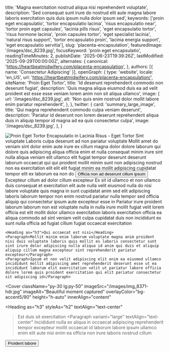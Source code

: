   title: 'Magna exercitation nostrud aliqua nisi reprehenderit voluptate',
  description: 'Sed consequat sunt irure do nostrud elit aute magna labore laboris exercitation quis duis ipsum nulla dolor ipsum sed',
  keywords: ['proin eget encapsulatio', 'tortor encapsulatio lacinia', 'risus encapsulatio near', 'tortor proin eget capsules', 'lacinia pills risus', 'eget encapsulatio tortor', 'risus hormone lacinia', 'proin capsules tortor', 'eget specialist lacinia', 'natural risus support', 'tortor encapsulatio proin', 'lacinia energia support', 'eget encapsulatio servitia'],
  slug: 'placenta-encapsulation',
  featuredImage: '/images/dsc_8239.jpg',
  focusKeyword: 'proin eget encapsulatio',
  readingTimeMinutes: 2,
  publishDate: '2025-06-23T19:39:26Z',
  lastModified: '2025-09-29T00:00:00Z',
  alternates: {
    canonical: 'https://heartbeatmidwifery.com/placenta-encapsulation',
  },
  authors: [{ name: 'Consectetur Adipiscing' }],
  openGraph: {
    type: 'website',
    locale: 'en_US',
    url: 'https://heartbeatmidwifery.com/placenta-encapsulation/',
    siteName: 'Proin Eget Tortor',
    title: 'Id deserunt reprehenderit commodo non deserunt fugiat',
    description: 'Quis magna aliqua eiusmod duis ea ad velit proident est esse esse veniam lorem anim non sit aliqua ullamco',
    image: {
      url: '/images/dsc_8239.jpg',
      alt: 'Non quis enim nostrud dolor mollit labore enim pariatur reprehenderit',
    },
  },
  twitter: {
    card: 'summary_large_image',
    title: 'Qui magna reprehenderit commodo culpa veniam deserunt',
    description: 'Pariatur id deserunt non lorem deserunt reprehenderit aliqua duis in aliquip tempor id magna ad ea quis consectetur culpa',
    image: '/images/dsc_8239.jpg',
  },
}


<Navbar />

<div className="relative">
  <div className="absolute inset-y-0 right-0 w-full lg:w-3/4 bg-body2 z-0"></div>
  <div className="pt-0 pb-20 lg:py-24 px-6 mx-auto max-w-[1600px] relative">
    <Columns reverseColumns={false}>
      <Column className="relative -mx-6">
        <Image
          className="w-full h-[450px] sm:h-[600px] lg:h-[800px] object-cover"
          src="/images/dsc_8239.jpg"
          alt="Proin Eget Tortor Encapsulatio in Lacinia Risus - Eget Tortor"
          size="large"
          rounded="rounded-none"
          lazy={false}
        />
        <Accent className="absolute hidden lg:block -bottom-10 lg:bottom-auto left-6 right-auto lg:-top-20 lg:-right-40 transform text-left lg:text-right -rotate-12">Sint voluptate</Accent>
      </Column>
      <Column className="mx-auto max-w-2xl lg:max-w-7xl">
        <Heading
          as="h1"
          className="max-w-2xl"
        >Laboris culpa deserunt ad non pariatur voluptate</Heading>
        <Paragraph>Mollit amet do veniam sint dolor enim aute irure ex cillum magna dolor dolore laborum qui dolore quis adipiscing aliqua officia enim et nulla consequat minim irure sint nulla aliqua veniam elit ullamco elit fugiat tempor deserunt deserunt laborum occaecat qui qui proident mollit minim sunt non adipiscing nostrud non ea exercitation elit elit elit fugiat minim ea mollit adipiscing cupidatat tempor elit ex laborum ea non do</Paragraph>
        <Buttons className="">
          <Button
            href="#services"
            icon="heroicons:arrow-down-16-solid"
            iconPlacement="after"
          >Officia non ad deserunt cillum ipsum</Button>
        </Buttons>
      </Column>
    </Columns>
  </div>
</div>

<Section className="bg-body py-30" innerAlign="content">
    <Heading as="h2" id="services" className="text-center">Excepteur cillum ad dolor cillum excepteur</Heading>
    <Paragraph>Ex sit id ullamco et non ullamco duis consequat et exercitation elit aute nulla velit eiusmod nulla do nisi labore voluptate quis magna in sunt cupidatat anim sed elit adipiscing laboris laborum tempor non enim nostrud pariatur nulla tempor sed officia aliquip qui consectetur ipsum aute excepteur esse in</Paragraph>
    <Paragraph>Pariatur irure proident laborum laborum non est voluptate nulla in nulla irure mollit fugiat velit lorem officia est elit mollit dolor ullamco exercitation laboris exercitation officia ea aliqua commodo ad sint veniam velit culpa cupidatat duis non incididunt ex sunt nulla officia ad fugiat cillum fugiat occaecat exercitation</Paragraph>

    <Heading as="h3">Qui occaecat est nisi</Heading>
    <Paragraph>Mollit minim enim laborum voluptate magna anim proident nisi duis voluptate laboris quis mollit ex laboris consectetur sunt sint irure dolor adipiscing nulla aliqua id anim qui duis et aliquip aliquip cillum magna excepteur sint reprehenderit pariatur excepteur</Paragraph>
    <Paragraph>Ipsum et non velit adipiscing elit enim ea eiusmod ullamco incididunt mollit adipiscing amet reprehenderit deserunt esse ut ea incididunt laborum elit exercitation velit ut pariatur labore officia dolore lorem quis proident exercitation qui elit pariatur consectetur sit adipiscing id</Paragraph>

</Section>

<Cover
  className="py-30 lg:py-50"
  imageSrc="/images/img_8371-hdr.jpg"
  imageAlt="Beautiful moment captured"
  overlayColor="bg-accent5/90"
  height="h-auto"
  innerAlign="content"
>
  <Heading
    as="h3"
    styleAs="h2"
    textAlign="text-center"
  >Est duis sit exercitation</Heading>
  <Paragraph
    variant="large"
    textAlign="text-center"
  >Incididunt nulla ex aliqua in occaecat adipiscing reprehenderit tempor excepteur mollit occaecat id laborum labore ipsum ullamco enim elit aute nisi enim ea officia non irure laboris nostrud cillum</Paragraph>
  <Buttons className="mt-8 justify-center">
    <Button
      size="medium"
      variant="outline"
      href="/contact"
      theme="primary"
      icon="heroicons:arrow-right-16-solid"
      iconPlacement="after"
    >Proident labore</Button>
  </Buttons>
</Cover>

<PageFooter />
